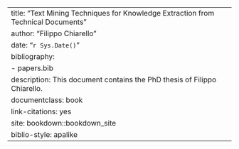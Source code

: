 --- 
title: "Text Mining Techniques for Knowledge Extraction from Technical Documents"
author: "Filippo Chiarello"
date: "`r Sys.Date()`"
bibliography:
- papers.bib
description: This document contains the PhD thesis of Filippo Chiarello.
documentclass: book
link-citations: yes
site: bookdown::bookdown_site
biblio-style: apalike
---